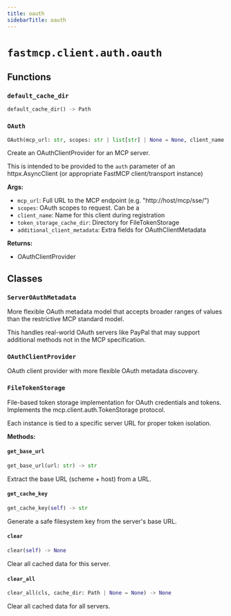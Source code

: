 ```yaml
---
title: oauth
sidebarTitle: oauth
---
```


# `fastmcp.client.auth.oauth`

## Functions

### `default_cache_dir` <sup><a href="https://github.com/jlowin/fastmcp/blob/main/src/fastmcp/client/auth/oauth.py#L38"><Icon icon="github" size="14" /></a></sup>

```python
default_cache_dir() -> Path
```

### `OAuth` <sup><a href="https://github.com/jlowin/fastmcp/blob/main/src/fastmcp/client/auth/oauth.py#L295"><Icon icon="github" size="14" /></a></sup>

```python
OAuth(mcp_url: str, scopes: str | list[str] | None = None, client_name: str = 'FastMCP Client', token_storage_cache_dir: Path | None = None, additional_client_metadata: dict[str, Any] | None = None) -> _MCPOAuthClientProvider
```


Create an OAuthClientProvider for an MCP server.

This is intended to be provided to the `auth` parameter of an
httpx.AsyncClient (or appropriate FastMCP client/transport instance)

**Args:**
- `mcp_url`: Full URL to the MCP endpoint (e.g. "http\://host/mcp/sse/")
- `scopes`: OAuth scopes to request. Can be a
- `client_name`: Name for this client during registration
- `token_storage_cache_dir`: Directory for FileTokenStorage
- `additional_client_metadata`: Extra fields for OAuthClientMetadata

**Returns:**
- OAuthClientProvider


## Classes

### `ServerOAuthMetadata` <sup><a href="https://github.com/jlowin/fastmcp/blob/main/src/fastmcp/client/auth/oauth.py#L43"><Icon icon="github" size="14" /></a></sup>


More flexible OAuth metadata model that accepts broader ranges of values
than the restrictive MCP standard model.

This handles real-world OAuth servers like PayPal that may support
additional methods not in the MCP specification.


### `OAuthClientProvider` <sup><a href="https://github.com/jlowin/fastmcp/blob/main/src/fastmcp/client/auth/oauth.py#L68"><Icon icon="github" size="14" /></a></sup>


OAuth client provider with more flexible OAuth metadata discovery.


### `FileTokenStorage` <sup><a href="https://github.com/jlowin/fastmcp/blob/main/src/fastmcp/client/auth/oauth.py#L116"><Icon icon="github" size="14" /></a></sup>


File-based token storage implementation for OAuth credentials and tokens.
Implements the mcp.client.auth.TokenStorage protocol.

Each instance is tied to a specific server URL for proper token isolation.


**Methods:**

#### `get_base_url` <sup><a href="https://github.com/jlowin/fastmcp/blob/main/src/fastmcp/client/auth/oauth.py#L131"><Icon icon="github" size="14" /></a></sup>

```python
get_base_url(url: str) -> str
```

Extract the base URL (scheme + host) from a URL.


#### `get_cache_key` <sup><a href="https://github.com/jlowin/fastmcp/blob/main/src/fastmcp/client/auth/oauth.py#L136"><Icon icon="github" size="14" /></a></sup>

```python
get_cache_key(self) -> str
```

Generate a safe filesystem key from the server's base URL.


#### `clear` <sup><a href="https://github.com/jlowin/fastmcp/blob/main/src/fastmcp/client/auth/oauth.py#L208"><Icon icon="github" size="14" /></a></sup>

```python
clear(self) -> None
```

Clear all cached data for this server.


#### `clear_all` <sup><a href="https://github.com/jlowin/fastmcp/blob/main/src/fastmcp/client/auth/oauth.py#L217"><Icon icon="github" size="14" /></a></sup>

```python
clear_all(cls, cache_dir: Path | None = None) -> None
```

Clear all cached data for all servers.

